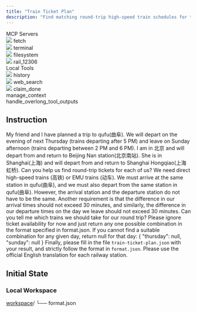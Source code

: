```yaml
---
title: "Train Ticket Plan"
description: "Find matching round-trip high-speed train schedules for two travelers departing from Beijing South and Shanghai Hongqiao to Qufu East."
---
```


<Card>
<div className="tools-container">
<div className="mcp-servers-container">
<div className="mcp-servers-title">
MCP Servers
</div>
<div className="mcp-servers-grid">
<div className="mcp-server-item">
<img src="/icons/fetch.png" style={{height: "20px", width: "20px", margin: 0, padding: 0, display: 'inline-block'}} />
<span className="mcp-server-name">fetch</span>
</div>
<div className="mcp-server-item">
<img src="/icons/terminal.png" style={{height: "20px", width: "20px", margin: 0, padding: 0, display: 'inline-block'}} />
<span className="mcp-server-name">terminal</span>
</div>
<div className="mcp-server-item">
<img src="/icons/filesystem.png" style={{height: "20px", width: "20px", margin: 0, padding: 0, display: 'inline-block'}} />
<span className="mcp-server-name">filesystem</span>
</div>
<div className="mcp-server-item">
<img src="/icons/12306.png" style={{height: "20px", width: "20px", margin: 0, padding: 0, display: 'inline-block'}} />
<span className="mcp-server-name">rail_12306</span>
</div>
</div>
</div>
<div className="local-tools-container">
<div className="mcp-servers-title">
Local Tools
</div>
<div className="local-tools-grid">
<div className="local-tool-item">
<img src="/icons/history.png" style={{height: "20px", width: "20px", margin: 0, padding: 0, display: 'inline-block'}} />
<span className="local-tool-name">history</span>
</div>
<div className="local-tool-item">
<img src="/icons/google_search.png" style={{height: "20px", width: "20px", margin: 0, padding: 0, display: 'inline-block'}} />
<span className="local-tool-name">web_search</span>
</div>
<div className="local-tool-item">
<img src="/icons/claim_done.png" style={{height: "20px", width: "20px", margin: 0, padding: 0, display: 'inline-block'}} />
<span className="local-tool-name">claim_done</span>
</div>
<div className="local-tool-item">
<Icon icon="bars-progress" size={20} color="#4286f6" />
<span className="local-tool-name">manage_context</span>
</div>
<div className="local-tool-item">
<Icon icon="filter-list" size={20} color="#4286f6" />
<span className="local-tool-name">handle_overlong_tool_outputs</span>
</div>
</div>
</div>
</div>
</Card>











## Instruction

My friend and I have planned a trip to qufu(曲阜). We will depart on the evening of next Thursday (trains departing after 5 PM) and leave on Sunday afternoon (trains departing between 2 PM and 6 PM). I am in 北京 and will depart from and return to Beijing Nan station(北京南站). She is in Shanghai(上海) and will depart from and return to Shanghai Hongqiao(上海虹桥). Can you help us find round-trip tickets for each of us? We need direct high-speed trains (高铁) or EMU trains (动车). We must arrive at the same station in qufu(曲阜), and we must also depart from the same station in qufu(曲阜). However, the arrival station and the departure station do not have to be the same. Another requirement is that the difference in our arrival times should not exceed 30 minutes, and similarly, the difference in our departure times on the day we leave should not exceed 30 minutes. Can you tell me which trains we should take for our round trip? Please ignore ticket availability for now and just return any one possible combination in the format specified in format.json. If you cannot find a suitable combination for any given day, return null for that day:
\{
"thursday": null,
"sunday": null
\}
Finally, please fill in the file `train-ticket-plan.json` with your result, and strictly follow the format in `format.json`. Please use the official English translation for each railway station.


## Initial State

### Local Workspace

<div className="file-tree">
<a href="https://github.com/hkust-nlp/Toolathlon/tree/main/tasks/finalpool/train-ticket-plan/initial_workspace">workspace</a>/
└── format.json
</div>

 

